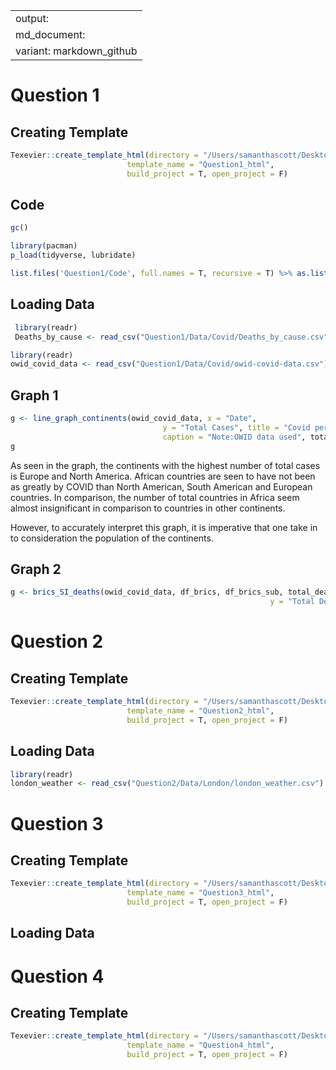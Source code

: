 
---
output:
  md_document:
    variant: markdown_github
---

# Question 1 

## Creating Template

```r

Texevier::create_template_html(directory = "/Users/samanthascott/Desktop/20945043/Question1",
                          template_name = "Question1_html",
                          build_project = T, open_project = F)

```

## Code

```r
gc() 

library(pacman)
p_load(tidyverse, lubridate)

list.files('Question1/Code', full.names = T, recursive = T) %>% as.list() %>% walk(~source(.))
```

## Loading Data

```r
 library(readr)
 Deaths_by_cause <- read_csv("Question1/Data/Covid/Deaths_by_cause.csv")

```

```r
library(readr)
owid_covid_data <- read_csv("Question1/Data/Covid/owid-covid-data.csv")

```


## Graph 1

```r
g <- line_graph_continents(owid_covid_data, x = "Date",
                                  y = "Total Cases", title = "Covid per Continent", subtitle = "Total number of cases per contintent from beginning 2020",
                                  caption = "Note:OWID data used", total_cases)
g

```

As seen in the graph, the continents with the highest number of total cases is Europe and North America. African countries are seen to have not been as greatly by COVID than North American, South American and European countries. In comparison, the number of total countries in Africa seem almost insignificant in comparison to countries in other continents. 

However, to accurately interpret this graph, it is imperative that one take in to consideration the population of the continents. 

## Graph 2

```r
g <- brics_SI_deaths(owid_covid_data, df_brics, df_brics_sub, total_deaths, x = "SI",
                                                          y = "Total Deaths", title = "BRICS", subtitle = "Total number of deaths and SI per country", caption = "Note:OWID data used")

```
# Question 2

## Creating Template

```r

Texevier::create_template_html(directory = "/Users/samanthascott/Desktop/20945043/Question2",
                          template_name = "Question2_html",
                          build_project = T, open_project = F)

```

## Loading Data 

```r
library(readr)
london_weather <- read_csv("Question2/Data/London/london_weather.csv")

```

# Question 3

## Creating Template

```r

Texevier::create_template_html(directory = "/Users/samanthascott/Desktop/20945043/Question3",
                          template_name = "Question3_html",
                          build_project = T, open_project = F)

```

## Loading Data



# Question 4

## Creating Template

```r

Texevier::create_template_html(directory = "/Users/samanthascott/Desktop/20945043/Question4",
                          template_name = "Question4_html",
                          build_project = T, open_project = F)

```

